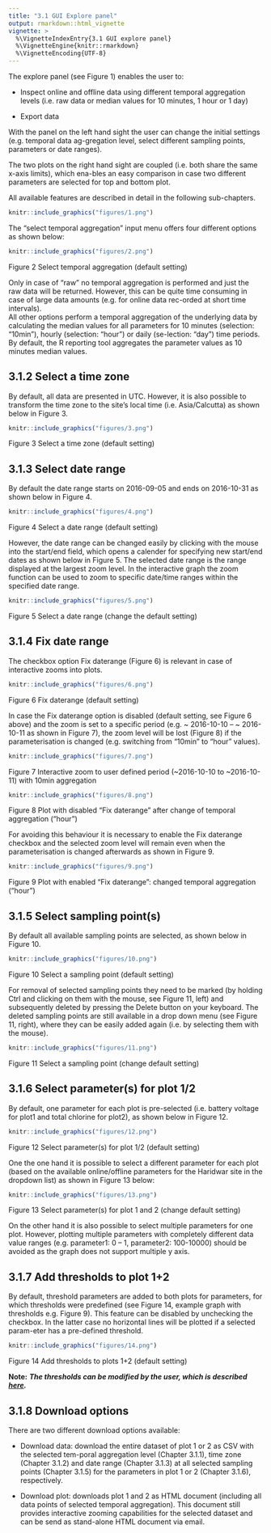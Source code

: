 ```yaml
---
title: "3.1 GUI Explore panel"
output: rmarkdown::html_vignette
vignette: >
  %\VignetteIndexEntry{3.1 GUI explore panel}
  %\VignetteEngine{knitr::rmarkdown}
  %\VignetteEncoding{UTF-8}
---
```


The explore panel (see Figure 1) enables the user to: 

-	Inspect online and offline data using different temporal aggregation levels 
(i.e. raw data or median values for 10 minutes, 1 hour or 1 day) 

-	Export data


With the panel on the left hand sight the user can change the initial settings 
(e.g. temporal data ag-gregation level, select different sampling points, 
parameters or date ranges).


The two plots on the right hand sight are coupled (i.e. both share the same 
x-axis limits), which ena-bles an easy comparison in case two different 
parameters are selected for top and bottom plot.

All available features are described in detail in the following sub-chapters.


```r
knitr::include_graphics("figures/1.png")
```

The “select temporal aggregation” input menu offers four different options as 
shown below: 


```r
knitr::include_graphics("figures/2.png")
```
Figure 2  Select temporal aggregation (default setting)


Only in case of “raw” no temporal aggregation is performed and just the raw 
data will be returned. However, this can be quite time consuming in case of 
large data amounts (e.g. for online data rec-orded at short time intervals).  
All other options perform a temporal aggregation of the underlying data by 
calculating the median values for all parameters for 10 minutes (selection: 
“10min”), hourly (selection: “hour”) or daily (se-lection: “day”) time periods. 
By default, the R reporting tool aggregates the parameter values as 10 minutes 
median values.  

## 3.1.2	Select a time zone
By default, all data are presented in UTC. However, it is also possible to 
transform the time zone to the site’s local time (i.e. Asia/Calcutta) as shown 
below in Figure 3.

```r
knitr::include_graphics("figures/3.png")
```
Figure 3  Select a time zone (default setting)

## 3.1.3	Select date range
By default the date range starts on 2016-09-05 and ends on 2016-10-31 as shown 
below in Figure 4.

```r
knitr::include_graphics("figures/4.png")
```
Figure 4  Select a date range (default setting)

However, the date range can be changed easily by clicking with the mouse into 
the start/end field, which opens a calender for specifying new start/end dates 
as shown below in Figure 5. The selected date range is the range displayed at 
the largest zoom level. In the interactive graph the zoom function can be used 
to zoom to specific date/time ranges within the specified date range.

 
```r
knitr::include_graphics("figures/5.png")
```
Figure 5  Select a date range (change the default setting)

## 3.1.4	Fix date range 
The checkbox option Fix daterange (Figure 6) is relevant in case of interactive 
zooms into plots. 

```r
knitr::include_graphics("figures/6.png")
```
Figure 6  Fix daterange (default setting)

In case the Fix daterange option is disabled (default setting, see Figure 6 above) 
and the zoom is set to a specific period (e.g. ~ 2016-10-10 – ~ 2016-10-11 as 
shown in Figure 7), the zoom level will be lost (Figure 8) if the parameterisation 
is changed (e.g. switching from “10min” to “hour” values). 


```r
knitr::include_graphics("figures/7.png")
```
Figure 7  Interactive zoom to user defined period (~2016-10-10 to ~2016-10-11) 
with 10min aggregation
 

```r
knitr::include_graphics("figures/8.png")
```
Figure 8 Plot with disabled “Fix daterange” after change of temporal aggregation 
(“hour”) 

For avoiding this behaviour it is necessary to enable the Fix daterange checkbox 
and the selected zoom level will remain even when the parameterisation is changed 
afterwards as shown in Figure 9.

```r
knitr::include_graphics("figures/9.png")
```
Figure 9 Plot with enabled “Fix daterange”: changed temporal aggregation (“hour”) 

## 3.1.5	Select sampling point(s)
By default all available sampling points are selected, as shown below in Figure 10.


```r
knitr::include_graphics("figures/10.png")
```
Figure 10  Select a sampling point (default setting)

For removal of selected sampling points they need to be marked (by holding Ctrl 
and clicking on them with the mouse, see Figure 11, left) and subsequently 
deleted by pressing the Delete button on your keyboard. The deleted sampling 
points are still available in a drop down menu (see Figure 11, right), where 
they can be easily added again (i.e. by selecting them with the mouse).

```r
knitr::include_graphics("figures/11.png")
```   
Figure 11  Select a sampling point (change default setting)

## 3.1.6	Select parameter(s) for plot 1/2
By default, one parameter for each plot is pre-selected (i.e. battery voltage 
for plot1 and total chlorine for plot2), as shown below in Figure 12.


```r
knitr::include_graphics("figures/12.png")
```
Figure 12  Select parameter(s) for plot 1/2 (default setting)

One the one hand it is possible to select a different parameter for each plot 
(based on the available online/offline parameters for the Haridwar site in the 
dropdown list) as shown in Figure 13 below: 

```r
knitr::include_graphics("figures/13.png")
```    
Figure 13  Select parameter(s) for plot 1 and 2 (change default setting)

On the other hand it is also possible to select multiple parameters for one plot. 
However, plotting multiple parameters with completely different data value ranges 
(e.g. parameter1: 0 – 1, parameter2: 100-10000) should be avoided as the graph 
does not support multiple y axis.

## 3.1.7	Add thresholds to plot 1+2

By default, threshold parameters are added to both plots for parameters, for 
which thresholds were predefined (see Figure 14, example graph with thresholds 
e.g. Figure 9). This feature can be disabled by unchecking the checkbox. In the 
latter case no horizontal lines will be plotted if a selected param-eter has a 
pre-defined threshold.

```r
knitr::include_graphics("figures/14.png")
```
Figure 14  Add thresholds to plots 1+2 (default setting)

**Note:**
***The thresholds can be modified by the user, which is described [here](A4_modify.html).***

## 3.1.8	Download options

There are two different download options available: 

-	Download data: download the entire dataset of plot 1 or 2 as CSV with the 
selected tem-poral aggregation level (Chapter 3.1.1), time zone (Chapter 3.1.2) 
and date range (Chapter 3.1.3) at all selected sampling points (Chapter 3.1.5) 
for the parameters in plot 1 or 2 (Chapter 3.1.6), respectively. 

-	Download plot: downloads plot 1 and 2 as HTML document (including all data 
points of selected temporal aggregation). This document still provides interactive 
zooming capabilities for the selected dataset and can be send as stand-alone HTML 
document via email.


